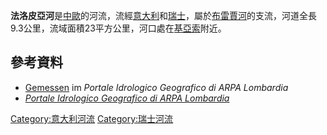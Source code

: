 {{Coord|45.839584|N|9.035345|E|display=title}}

'''法洛皮亞河'''是[[中歐|中歐]]的河流，流經[[意大利|意大利]]和[[瑞士|瑞士]]，屬於[[布雷賈河|布雷賈河]]的支流，河道全長9.3公里，流域面積23平方公里，河口處在[[基亞索|基亞索]]附近。

==參考資料==
* [http://idro.arpalombardia.it/pmapper-4.0/map.phtml Gemessen] {{Wayback|url=http://idro.arpalombardia.it/pmapper-4.0/map.phtml |date=20210121233644 }} im ''Portale Idrologico Geografico di ARPA Lombardia''
* [http://idro.arpalombardia.it/pmapper-4.0/map.phtml ''Portale Idrologico Geografico di ARPA Lombardia''] {{Wayback|url=http://idro.arpalombardia.it/pmapper-4.0/map.phtml |date=20210121233644 }}

{{Italy-geo-stub}}
{{Switzerland-geo-stub}}
[[Category:意大利河流|Category:意大利河流]]
[[Category:瑞士河流|Category:瑞士河流]]